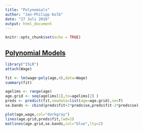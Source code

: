 ```yaml
---
title: "Polynomials"
author: "Jan-Philipp Kolb"
date: "27 Juli 2016"
output: html_document
---
```


```r
knitr::opts_chunk$set(echo = TRUE)
```

## [Polynomial Models](https://www.youtube.com/watch?v=uQBnDGu6TYU)

```r
library("ISLR")
attach(Wage)
```

```r
fit <- lm(wage~poly(age,4),data=Wage)
summary(fit)
```

```r
agelims <- range(age)
age.grid <- seq(agelims[1],to=agelims[2] )
preds <- predict(fit,newdata=list(age=age.grid),se=T)
se.bands <- cbind(preds$fit+2*preds$se,preds$fit-2*preds$se)

plot(age,wage,col="darkgray")
lines(age.grid,preds$fit,lwd=2)
matlines(age.grid,se.bands,col="blue",lty=2)
```

